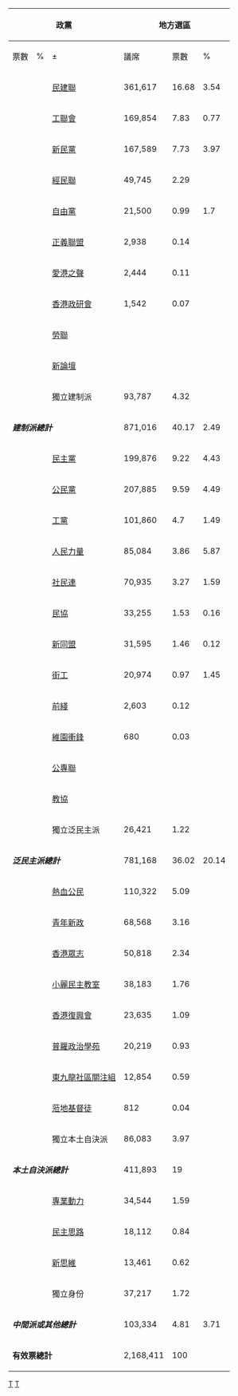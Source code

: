 {| class="wikitable" style="text-align:right"
! rowspan="2" colspan="3" | 政黨 !! colspan="4" | 地方選區 !! rowspan="2" | 傳統<br>功能界別 !! colspan="4"| 區議會（第二） !! rowspan="2" | 總議席 !! rowspan="2" | ±
|-
! 票數 !! % !! ± !! 議席 !! 票數 !! % !! ± !! 議席
|-
|rowspan="11" bgcolor="Pink"|
|bgcolor="{{Party meta/color/民建聯}}"|
|align="left"|[[民建聯]]||361,617||16.68||{{decrease}} 3.54||7||3||568,561||29.77||{{decrease}} 0.19||2||12||{{decrease}} 1
|-
|bgcolor="{{Party meta/color/工聯會}}"|
|align="left"|[[工聯會]]||169,854||7.83||{{increase}} 0.77||3||2||233,236||12.21||{{decrease}} 3.36||0||5||{{decrease}} 1
|-
|bgcolor="{{Party meta/color/新民黨}}"|
|align="left"|[[新民黨 (香港)|新民黨]]||167,589||7.73||{{increase}} 3.97||3||||||||||||3||{{increase}} 1
|-
|bgcolor="{{Party meta/color/經民聯}}"|
|align="left"|[[經民聯]]||49,745||2.29||||1||6||||||||||7||
|-
|bgcolor="{{Party meta/color/自由黨}}"|
|align="left"|[[自由黨 (香港)|自由黨]]||21,500||0.99||{{decrease}} 1.7||0||4||||||||||4||{{decrease}} 1
|-
|bgcolor="{{Party meta/color/正義聯盟}}"|
|align="left"|[[正義聯盟 (香港)|正義聯盟]]||2,938||0.14||||||||||||||||0||
|-
|bgcolor="{{Party meta/color/愛港之聲}}"|
|align="left"|[[愛港之聲]]||2,444||0.11||||||||||||||||0||
|-
|bgcolor="{{Party meta/color/香港政研會}}"|
|align="left"|[[香港政研會]]||1,542||0.07||||||||||||||||0||
|-
|bgcolor="{{Party meta/color/勞聯}}"|
|align="left"|[[港九勞工社團聯會|勞聯]]||||||||||1||||||||||1||
|-
|bgcolor="{{Party meta/color/新論壇}}"|
|align="left"|[[新世紀論壇|新論壇]]||||||||||1||||||||||1||
|-
|bgcolor="#dddddd"|
|align="left"|獨立建制派||93,787||4.32||||2||5||||||||||7||{{decrease}} 1
|- bgcolor="Pink"
|colspan="3" align="left"|'''''建制派總計'''''||871,016||40.17||{{decrease}} 2.49||16||22||801,797||41.98||{{decrease}} 3.45||2||40||{{decrease}} 3
|-
|rowspan="13" bgcolor="PaleGreen"|
|bgcolor="{{Party meta/color/民主黨}}"|
|align="left"|[[民主黨 (香港)|民主黨]]||199,876||9.22||{{decrease}} 4.43||5||||735,597||38.51||{{increase}} 4.25||2||7||{{increase}} 1
|-
|bgcolor="{{Party meta/color/公民黨}}"|
|align="left"|[[公民黨 (香港)|公民黨]]||207,885||9.59||{{decrease}} 4.49||5||1||28,311||1.48||||0||6||
|-
|bgcolor="{{Party meta/color/工黨}}"|
|align="left"|[[工黨 (香港)|工黨]]||101,860||4.7||{{decrease}} 1.49||1||||||||||||1||{{decrease}} 3
|-
|bgcolor="{{Party meta/color/人民力量}}"|
|align="left"|[[人民力量]]||85,084||3.86||{{decrease}} 5.87||1||||||||||||1||{{decrease}} 1
|-
|bgcolor="{{Party meta/color/社民連}}"|
|align="left"|[[社民連]]||70,935||3.27||{{decrease}} 1.59||1||||||||||||1||
|-
|bgcolor="{{Party meta/color/民協}}"|
|align="left"|[[民協]]||33,255||1.53||{{decrease}} 0.16||0||||17,175||0.9||{{decrease}} 15.57||0||0||{{decrease}} 1
|-
|bgcolor="{{Party meta/color/新同盟}}"|
|align="left"|[[新同盟]]||31,595||1.46||{{decrease}} 0.12||0||||23,631||1.24||||0||0||{{decrease}} 1
|-
|bgcolor="{{Party meta/color/街工}}"|
|align="left"|[[街工]]||20,974||0.97||{{decrease}} 1.45||0||||303,457||15.89||||1||1||
|-
|bgcolor="{{Party meta/color/前綫}}"|
|align="left"|[[前綫 (政黨)|前綫]]||2,603||0.12||||0||||||||||||0||
|-
|bgcolor="{{Party meta/color/維園衝鋒}}"|
|align="left"|[[維園衝鋒]]||680||0.03||||0||||||||||||0||
|-
|bgcolor="{{Party meta/color/公專聯}}"|
|align="left"|[[公專聯]]||||||||||2||||||||||2||
|-
|bgcolor="{{Party meta/color/教協}}"| 
|align="left"|[[教協]]||||||||||1||||||||||1||
|-
|bgcolor="#dddddd"|
|align="left"|獨立泛民主派||26,421||1.22||||0||3||||||||||3||{{increase}} 2
|- bgcolor="PaleGreen"
|colspan="3" align="left"|'''''泛民主派總計'''''||781,168||36.02||{{decrease}} 20.14||13||7||1,108,171||58.02||{{increase}} 7.29||3||23||{{decrease}} 4
|-
|rowspan="9" bgcolor="deepskyblue"|
|bgcolor="{{Party meta/color/熱血公民}}"|
|align="left"|[[熱血公民]]||110,322||5.09||||1||||||||||||1||{{increase}} 1
|-
|bgcolor="{{Party meta/color/青年新政}}"|
|align="left"|[[青年新政]]||68,568||3.16||||2||||||||||||2||{{increase}} 2
|-
|bgcolor="{{Party meta/color/香港眾志}}"|    	
|align="left"|[[香港眾志]]||50,818||2.34||||1||||||||||||1||{{increase}} 1
|-
|bgcolor="{{Party meta/color/小麗民主教室}}"|
|align="left"|[[小麗民主教室]]||38,183||1.76||||1||||||||||||1||{{increase}} 1
|-
|bgcolor="{{Party meta/color/香港復興會}}"|
|align="left"|[[香港復興會]]||23,635||1.09||||0||||||||||||0||
|-
|bgcolor="{{Party meta/color/普羅政治學苑}}"|
|align="left"|[[普羅政治學苑]]||20,219||0.93||||0||||||||||||0||{{decrease}} 1
|-
|bgcolor="{{Party meta/color/東九龍社區關注組}}"|
|align="left"|[[東九龍社區關注組]]||12,854||0.59||||0||||||||||||0||
|-
|bgcolor="#de5520"|
|align="left"|[[蒞地基督徒]]||812||0.04||||0||||||||||||0 ||
|-
|bgcolor="#dddddd"|
|align="left"|獨立本土自決派||86,083||3.97||||1||||||||||||1||{{increase}} 1
|- bgcolor="deepskyblue"
|colspan="3" align="left"|'''''本土自決派總計'''''||411,893||19||||6||||||||||||6||{{increase}} 5
|-
|rowspan="4" bgcolor="#B399FF"|
|bgcolor="{{Party meta/color/專業動力}}"|
|align="left"|[[專業動力]]||34,544||1.59||||0||||||||||||0||
|-
|bgcolor="{{Party meta/color/民主思路}}"|
|align="left"|[[民主思路]]||18,112||0.84||||0||||||||||||0||
|-
|bgcolor="{{Party meta/color/新思維}}"|
|align="left"|[[新思維 (香港)|新思維]]||13,461||0.62||||0||||||||||||0||
|-
|bgcolor="#dddddd"|
|align="left"|獨立身份||37,217||1.72||||0||1||||||||||1||{{increase}} 1
|- bgcolor="#B399FF"
|colspan="3" align="left"|'''''中間派或其他總計'''''||103,334||4.81||{{increase}} 3.71||0||1||||||||||1||{{increase}} 1
|- bgcolor="#E9E9E9"
|colspan="3"|'''有效票總計'''||2,168,411||100||||35||30||1,909,968||100||||5||70||
|}<noinclude>
[[Category:香港立法會選舉|T]]
[[Category:香港政治模板|T]]
</noinclude>